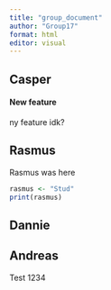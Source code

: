 ```yaml
---
title: "group_document"
author: "Group17"
format: html
editor: visual
---
```


## Casper

#### New feature

ny feature idk?

## Rasmus

Rasmus was here

```r
rasmus <- "Stud"
print(rasmus)
```

## Dannie

## Andreas
Test 1234
